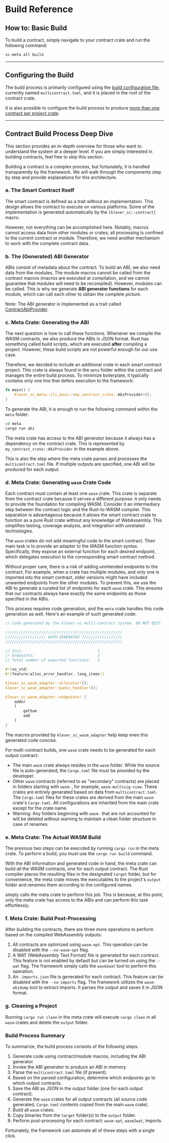 # Build Reference

## How to: Basic Build

To build a contract, simply navigate to your contract crate and run the following command:

```sh
sc-meta all build
```

---

## Configuring the Build

The build process is primarily configured using the [build configuration file](/developers/meta/sc-config), currently named `multicontract.toml`, and it is placed in the root of the contract crate.

It is also possible to configure the build process to produce [more than one contract per project crate](/developers/meta/sc-config#multi-contract-configuration).

---

## Contract Build Process Deep Dive

This section provides an in-depth overview for those who want to understand the system at a deeper level. If you are simply interested in building contracts, feel free to skip this section.

Building a contract is a complex process, but fortunately, it is handled transparently by the framework. We will walk through the components step by step and provide explanations for this architecture.

### a. The Smart Contract Itself

The smart contract is defined as a trait without an implementation. This design allows the contract to execute on various platforms. Some of the implementation is generated automatically by the `[klever_sc::contract]` macro.

However, not everything can be accomplished here. Notably, macros cannot access data from other modules or crates; all processing is confined to the current contract or module. Therefore, we need another mechanism to work with the complete contract data.

### b. The (Generated) ABI Generator

ABIs consist of metadata about the contract. To build an ABI, we also need data from the modules. The module macros cannot be called from the contract macros (macros are executed at compilation, and we cannot guarantee that modules will need to be recompiled). However, modules can be called. This is why we generate **ABI generator functions** for each module, which can call each other to obtain the complete picture.

Note: The ABI generator is implemented as a trait called [ContractAbiProvider](https://docs.rs/klever-sc/0.39.0/klever_sc/contract_base/trait.ContractAbiProvider.html).

### c. Meta Crate: Generating the ABI

The next question is how to call these functions. Whenever we compile the WASM contracts, we also produce the ABIs in JSON format. Rust has something called build scripts, which are executed **after** compiling a project. However, these build scripts are not powerful enough for our use case.

Therefore, we decided to include an additional crate in each smart contract project. This crate is always found in the `meta` folder within the contract and manages the entire build process. To minimize boilerplate, it typically contains only one line that defers execution to the framework:

```rust
fn main() {
    klever_sc_meta::cli_main::<my_contract_crate::AbiProvider>();
}
```

To generate the ABI, it is enough to run the following command within the `meta` folder:

```sh
cd meta
cargo run abi
```

The meta crate has access to the ABI generator because it always has a dependency on the contract crate. This is represented by `my_contract_crate::AbiProvider` in the example above.

This is also the step where the meta crate parses and processes the `multicontract.toml` file. If multiple outputs are specified, one ABI will be produced for each output.

### d. Meta Crate: Generating `wasm` Crate Code

Each contract must contain at least one `wasm` crate. This crate is separate from the contract crate because it serves a different purpose: it only needs to provide the foundation for compiling WASM. Consider it an intermediary step between the contract logic and the Rust-to-WASM compiler. This separation is advantageous because it allows the smart contract crate to function as a pure Rust crate without any knowledge of WebAssembly. This simplifies testing, coverage analysis, and integration with unrelated technologies.

The `wasm` crates do not add meaningful code to the smart contract. Their main task is to provide an adapter to the WASM function syntax. Specifically, they expose an external function for each desired endpoint, which delegates execution to the corresponding smart contract method.

Without proper care, there is a risk of adding unintended endpoints to the contract. For example, when a crate has multiple modules, and only one is imported into the smart contract, older versions might have included unwanted endpoints from the other modules. To prevent this, we use the ABI to generate a curated list of endpoints for each `wasm` crate. This ensures that our contracts always have exactly the same endpoints as those specified in the ABIs.

This process requires code generation, and the `meta` crate handles this code generation as well. Here's an example of such generated code:

```rust
// Code generated by the klever-sc multi-contract system. DO NOT EDIT.

////////////////////////////////////////////////////
////////////////// AUTO-GENERATED //////////////////
////////////////////////////////////////////////////

// Init:                                 1
// Endpoints:                            2
// Total number of exported functions:   3

#![no_std]
#![feature(alloc_error_handler, lang_items)]

klever_sc_wasm_adapter::allocator!();
klever_sc_wasm_adapter::panic_handler!();

klever_sc_wasm_adapter::endpoints! {
    adder
    (
        getSum
        add
    )
}

```

The macros provided by `klever_sc_wasm_adapter` help keep even this generated code concise.

For multi-contract builds, one `wasm` crate needs to be generated for each output contract:

- The main `wasm` crate always resides in the `wasm` folder. While the source file is auto-generated, the `Cargo.toml` file must be provided by the developer.
- Other `wasm` contracts (referred to as "secondary" contracts) are placed in folders starting with `wasm-`, for example, `wasm-multisig-view`. These crates are entirely generated based on data from `multicontract.toml`. The `Cargo.toml` files for these crates are derived from the main `wasm` crate's `Cargo.toml`. All configurations are inherited from the main crate except for the crate name.
- Warning: Any folders beginning with `wasm-` that are not accounted for will be deleted without warning to maintain a clean folder structure in case of renames.

### e. Meta Crate: The Actual WASM Build

The previous two steps can be executed by running `cargo run` in the meta crate. To perform a build, you must use the `cargo run build` command.

With the ABI information and generated code in hand, the meta crate can build all the WASM contracts, one for each output contract. The Rust compiler places the resulting files in the designated `target` folder, but for convenience, the meta crate moves the executables to the project's `output` folder and renames them according to the configured names.

simply calls the meta crate to perform this job. This is because, at this point, only the meta crate has access to the ABIs and can perform this task effortlessly.

### f. Meta Crate: Build Post-Processing

After building the contracts, there are three more operations to perform based on the compiled WebAssembly outputs:

1. All contracts are optimized using `wasm-opt`. This operation can be disabled with the `--no-wasm-opt` flag.
2. A WAT (WebAssembly Text Format) file is generated for each contract. This feature is not enabled by default but can be turned on using the `--wat` flag. The framework simply calls the `wasm2wat` tool to perform this operation.
3. An `.imports.json` file is generated for each contract. This feature can be disabled with the `--no-imports` flag. The framework utilizes the `wasm-objdump` tool to extract imports. It parses the output and saves it in JSON format.

### g. Cleaning a Project

Running `cargo run clean` in the meta crate will execute `cargo clean` in all `wasm` crates and delete the `output` folder.

### Build Process Summary

To summarize, the build process consists of the following steps:

1. Generate code using contract/module macros, including the ABI generator.
2. Invoke the ABI generator to produce an ABI in memory.
3. Parse the `multicontract.toml` file (if present).
4. Based on the parsed configuration, determine which endpoints go to which output contracts.
5. Save the ABI as JSON in the output folder (one for each output contract).
6. Generate the `wasm` crates for all output contracts (all source code generated, `Cargo.toml` contents copied from the main `wasm` crate).
7. Build all `wasm` crates.
8. Copy binaries from the `target` folder(s) to the `output` folder.
9. Perform post-processing for each contract: `wasm-opt`, `wasm2wat`, imports.

Fortunately, the framework can automate all of these steps with a single click.
